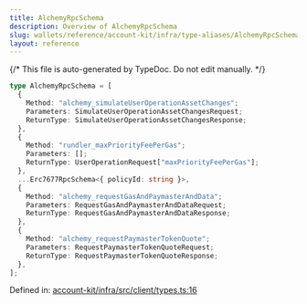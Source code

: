 ```yaml
---
title: AlchemyRpcSchema
description: Overview of AlchemyRpcSchema
slug: wallets/reference/account-kit/infra/type-aliases/AlchemyRpcSchema
layout: reference
---
```


{/* This file is auto-generated by TypeDoc. Do not edit manually. */}

```ts
type AlchemyRpcSchema = [
  {
    Method: "alchemy_simulateUserOperationAssetChanges";
    Parameters: SimulateUserOperationAssetChangesRequest;
    ReturnType: SimulateUserOperationAssetChangesResponse;
  },
  {
    Method: "rundler_maxPriorityFeePerGas";
    Parameters: [];
    ReturnType: UserOperationRequest["maxPriorityFeePerGas"];
  },
  ...Erc7677RpcSchema<{ policyId: string }>,
  {
    Method: "alchemy_requestGasAndPaymasterAndData";
    Parameters: RequestGasAndPaymasterAndDataRequest;
    ReturnType: RequestGasAndPaymasterAndDataResponse;
  },
  {
    Method: "alchemy_requestPaymasterTokenQuote";
    Parameters: RequestPaymasterTokenQuoteRequest;
    ReturnType: RequestPaymasterTokenQuoteResponse;
  },
];
```

Defined in: [account-kit/infra/src/client/types.ts:16](https://github.com/alchemyplatform/aa-sdk/blob/0cc60e9f694c242d91befdaa2f26cdec3ee389c5/account-kit/infra/src/client/types.ts#L16)
